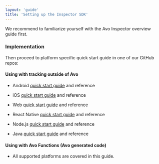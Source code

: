```yaml
---
layout: 'guide'
title: 'Setting up the Inspector SDK'
---
```



We recommend to familiarize yourself with <Link passHref href="/implementation/avo-inspector-overview"><a>the Avo Inspector overview</a></Link> guide first.

### Implementation

Then proceed to platform specific quick start guide in one of our GitHub repos:

#### Using with tracking outside of Avo

- Android <a
    target="\_blank"
    rel="noopener noreferrer"
    href="https://github.com/avohq/android-avo-inspector">quick start guide</a> and <Link passHref href="/implementation/inspector/sdk/android"><a>reference</a></Link>

- iOS <a
  target="\_blank"
  rel="noopener noreferrer"
  href="https://github.com/avohq/ios-avo-inspector">quick start guide</a> and <Link passHref href="/implementation/inspector/sdk/ios"><a>reference</a></Link>

- Web <a
  target="\_blank"
  rel="noopener noreferrer"
  href="https://github.com/avohq/js-avo-inspector">quick start guide</a> and <Link passHref href="/implementation/inspector/sdk/web"><a>reference</a></Link>

- React Native <a
  target="\_blank"
  rel="noopener noreferrer"
  href="https://github.com/avohq/js-avo-inspector/tree/react-native-node-package">quick start guide</a> and <Link passHref href="/implementation/inspector/sdk/react-native"><a>reference</a></Link>

- Node.js <a
  target="\_blank"
  rel="noopener noreferrer"
  href="https://github.com/avohq/node-avo-inspector">quick start guide</a> and <Link passHref href="/implementation/inspector/sdk/node"><a>reference</a></Link>

- Java <a
  target="\_blank"
  rel="noopener noreferrer"
  href="https://github.com/avohq/java-avo-inspector">quick start guide</a> and <Link passHref href="/implementation/inspector/sdk/java"><a>reference</a></Link>

#### Using with Avo Functions (Avo generated code)

- All supported platforms are covered <Link passHref href="/implementation/start-using-inspector-with-avo-functions"><a>in this guide</a></Link>.

